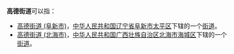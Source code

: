 '''高德街道'''可以指：
*[[高德街道_(阜新市)|高德街道 (阜新市)]]，[[中华人民共和国|中华人民共和国]][[辽宁省|辽宁省]][[阜新市|阜新市]][[太平区_(阜新市)|太平区]]下辖的一个[[街道_(行政区划)|街道]]。
*[[高德街道_(北海市)|高德街道 (北海市)]]，[[中华人民共和国|中华人民共和国]][[广西壮族自治区|广西壮族自治区]][[北海市|北海市]][[海城区|海城区]]下辖的一个[[街道_(行政区划)|街道]]。

{{disambig|cat=四字乡级行政区划消歧义}}